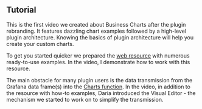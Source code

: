 
## Tutorial

This is the first video we created about Business Charts after the plugin rebranding. It features dazzling chart examples followed by a high-level plugin architecture. Knowing the basics of plugin architecture will help you create your custom charts.

To get you started quicker we prepared the [web resource](https://echarts.volkovlabs.io/) with numerous ready-to-use examples. In the video, I demonstrate how to work with this resource.

The main obstacle for many plugin users is the data transmission from the Grafana data frame(s) into the [Charts function](/plugins/business-charts/options/). In the video, in addition to the resource with how-to examples, Daria introduced the Visual Editor - the mechanism we started to work on to simplify the transmission.

<Youtube
  id="adOjUxrfysc"
  title="Business Charts panel for Grafana 6.0.0 powered by Apache ECharts library."
/>
